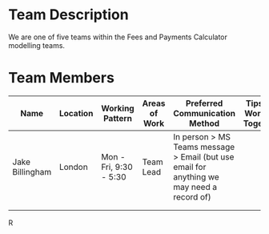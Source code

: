 # Team Description

We are one of five teams within the Fees and Payments Calculator modelling teams.


# Team Members

| Name | Location | Working Pattern | Areas of Work | Preferred Communication Method | Tips for Working Together |  |
|---|---|---|---|---|---|---|
| Jake Billingham | London | Mon - Fri, 9:30 - 5:30 | Team Lead | In person > MS Teams message > Email  (but use email for anything we may need a record of)  |  |  |
|  |  |  |  |  |  |  |
|  |  |  |  |  |  |  |

R
